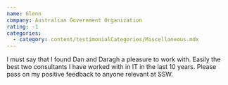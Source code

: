 ```yaml
---
name: Glenn
company: Australian Government Organization
rating: -1
categories:
  - category: content/testimonialCategories/Miscellaneous.mdx
---
```


I must say that I found Dan and Daragh a pleasure to work with. Easily the best two consultants I have worked with in IT in the last 10 years. Please pass on my positive feedback to anyone relevant at SSW.

